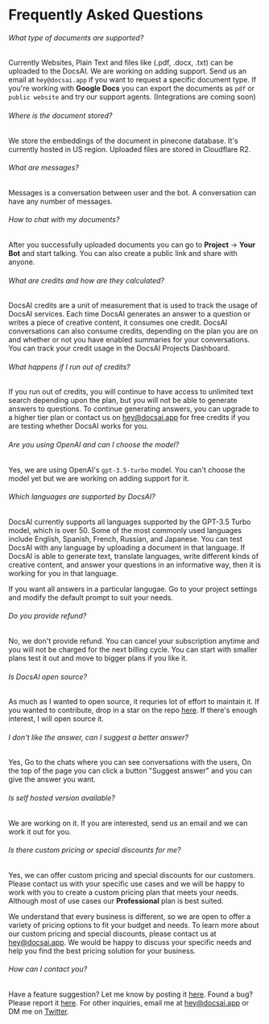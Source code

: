 # Frequently Asked Questions

###### What type of documents are supported?
Currently Websites, Plain Text and files like (.pdf, .docx, .txt) can be uploaded to the DocsAI. We are working on adding support. Send us an email at `hey@docsai.app` if you want to request a specific document type. If you're working with **Google Docs** you can export the documents as `pdf` or `public website` and try our support agents. (Integrations are coming soon)  

###### Where is the document stored?
We store the embeddings of the document in pinecone database. It's currently hosted in US region. Uploaded files are stored in Cloudflare R2.

###### What are messages?
Messages is a conversation between user and the bot. A conversation can have any number of messages.

###### How to chat with my documents?
After you successfully uploaded documents you can go to **Project** → **Your Bot** and start talking. You can also create a public link and share with anyone.


###### What are credits and how are they calculated?
DocsAI credits are a unit of measurement that is used to track the usage of DocsAI services. Each time DocsAI generates an answer to a question or writes a piece of creative content, it consumes one credit. DocsAI conversations can also consume credits, depending on the plan you are on and whether or not you have enabled summaries for your conversations.
You can track your credit usage in the DocsAI Projects Dashboard.

###### What happens if I run out of credits?
If you run out of credits, you will continue to have access to unlimited text search depending upon the plan, but you will not be able to generate answers to questions. To continue generating answers, you can upgrade to a higher tier plan or contact us on hey@docsai.app for free credits if you are testing whether DocsAI works for you.
###### Are you using OpenAI and can I choose the model?
Yes, we are using OpenAI's `gpt-3.5-turbo` model. You can't choose the model yet but we are working on adding support for it.

###### Which languages are supported by DocsAI?
DocsAI currently supports all languages supported by the GPT-3.5 Turbo model, which is over 50. Some of the most commonly used languages include English, Spanish, French, Russian, and Japanese. You can test DocsAI with any language by uploading a document in that language. If DocsAI is able to generate text, translate languages, write different kinds of creative content, and answer your questions in an informative way, then it is working for you in that language.

If you want all answers in a particular langugae. Go to your project settings and modify the default prompt to suit your needs.

###### Do you provide refund?
No, we don't provide refund. You can cancel your subscription anytime and you will not be charged for the next billing cycle. You can start with smaller plans test it out and move to bigger plans if you like it.

###### Is DocsAI open source?
As much as I wanted to open source, it requries lot of effort to maintain it. If you wanted to contribute, drop in a star on the repo [here](https://github.com/docs-ai/docs-ai). If there's enough interest, I will open source it.

###### I don't like the answer, can I suggest a better answer?
Yes, Go to the chats where you can see conversations with the users, On the top of the page you can click a button "Suggest answer" and you can give the answer you want.

###### Is self hosted version available?
We are working on it. If you are interested, send us an email and we can work it out for you.

###### Is there custom pricing or special discounts for me?
Yes, we can offer custom pricing and special discounts for our customers. Please contact us with your specific use cases and we will be happy to work with you to create a custom pricing plan that meets your needs. Although most of use cases our **Professional** plan is best suited.

We understand that every business is different, so we are open to offer a variety of pricing options to fit your budget and needs. To learn more about our custom pricing and special discounts, please contact us at hey@docsai.app. We would be happy to discuss your specific needs and help you find the best pricing solution for your business.
###### How can I contact you?
Have a feature suggestion? Let me know by posting it [here](https://docsai.canny.io/featrue-requests). Found a bug? Please report it [here](https://docsai.canny.io/bugs). 
For other inquiries, email me at hey@docsai.app or DM me on [Twitter](https://twitter.com/papashrihari).